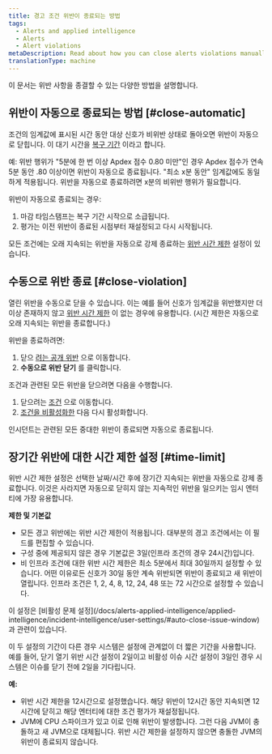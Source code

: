 ```yaml
---
title: 경고 조건 위반이 종료되는 방법
tags:
  - Alerts and applied intelligence
  - Alerts
  - Alert violations
metaDescription: Read about how you can close alerts violations manually and automatically.
translationType: machine
---
```


이 문서는 위반 사항을 종결할 수 있는 다양한 방법을 설명합니다.

## 위반이 자동으로 종료되는 방법 [#close-automatic]

조건의 임계값에 표시된 시간 동안 대상 신호가 비위반 상태로 돌아오면 위반이 자동으로 닫힙니다. 이 대기 시간을 [복구 기간](/docs/using-new-relic/welcome-new-relic/get-started/glossary#recovery-period) 이라고 합니다.

예: 위반 행위가 "5분에 한 번 이상 Apdex 점수 0.80 미만"인 경우 Apdex 점수가 연속 5분 동안 .80 이상이면 위반이 자동으로 종료됩니다. "최소 x분 동안" 임계값에도 동일하게 적용됩니다. 위반을 자동으로 종료하려면 x분의 비위반 행위가 필요합니다.

위반이 자동으로 종료되는 경우:

1. 마감 타임스탬프는 복구 기간 시작으로 소급됩니다.
2. 평가는 이전 위반이 종료된 시점부터 재설정되고 다시 시작됩니다.

모든 조건에는 오래 지속되는 위반을 자동으로 강제 종료하는 [위반 시간 제한](#time-limit) 설정이 있습니다.

## 수동으로 위반 종료 [#close-violation]

열린 위반을 수동으로 닫을 수 있습니다. 이는 예를 들어 신호가 임계값을 위반했지만 더 이상 존재하지 않고 [위반 시간 제한](#time-limit) 이 없는 경우에 유용합니다. (시간 제한은 자동으로 오래 지속되는 위반을 종료합니다.)

위반을 종료하려면:

1. 닫으 [려는 공개 위반](/docs/alerts/new-relic-alerts/reviewing-alert-incidents/view-violation-event-details-incidents#view-violations) 으로 이동합니다.
2. **수동으로 위반 닫기** 를 클릭합니다.

조건과 관련된 모든 위반을 닫으려면 다음을 수행합니다.

1. 닫으려는 [조건](/docs/alerts/new-relic-alerts/defining-conditions/define-alert-conditions#alert-condition-view) 으로 이동합니다.
2. [조건을 비활성화한](/docs/alerts/new-relic-alerts/configuring-alert-policies/update-or-disable-policies-conditions#condition-on-off) 다음 다시 활성화합니다.

<Callout variant="important">
  인시던트는 관련된 모든 중대한 위반이 종료되면 자동으로 종료됩니다.
</Callout>

## 장기간 위반에 대한 시간 제한 설정 [#time-limit]

위반 시간 제한 설정은 선택한 날짜/시간 후에 장기간 지속되는 위반을 자동으로 강제 종료합니다. 이것은 사라지면 자동으로 닫히지 않는 지속적인 위반을 일으키는 임시 엔터티에 가장 유용합니다.

**제한 및 기본값**

* 모든 경고 위반에는 위반 시간 제한이 적용됩니다. 대부분의 경고 조건에서는 이 필드를 편집할 수 있습니다.
* 구성 중에 제공되지 않은 경우 기본값은 3일(인프라 조건의 경우 24시간)입니다.
* 비 인프라 조건에 대한 위반 시간 제한은 최소 5분에서 최대 30일까지 설정할 수 있습니다. 어떤 이유로든 신호가 30일 동안 계속 위반되면 위반이 종료되고 새 위반이 열립니다. 인프라 조건은 1, 2, 4, 8, 12, 24, 48 또는 72 시간으로 설정할 수 있습니다.

<Callout variant="tip">
  이 설정은 [비활성 문제 설정](/docs/alerts-applied-intelligence/applied-intelligence/incident-intelligence/user-settings/#auto-close-issue-window) 과 관련이 있습니다.

  이 두 설정의 기간이 다른 경우 시스템은 설정에 관계없이 더 짧은 기간을 사용합니다. 예를 들어, 닫기 열기 위반 시간 설정이 2일이고 비활성 이슈 시간 설정이 3일인 경우 시스템은 이슈를 닫기 전에 2일을 기다립니다.
</Callout>

**예:**

* 위반 시간 제한을 12시간으로 설정했습니다. 해당 위반이 12시간 동안 지속되면 12시간에 닫히고 해당 엔터티에 대한 조건 평가가 재설정됩니다.
* JVM에 CPU 스파이크가 있고 이로 인해 위반이 발생합니다. 그런 다음 JVM이 충돌하고 새 JVM으로 대체됩니다. 위반 시간 제한을 설정하지 않으면 충돌한 JVM의 위반이 종료되지 않습니다.